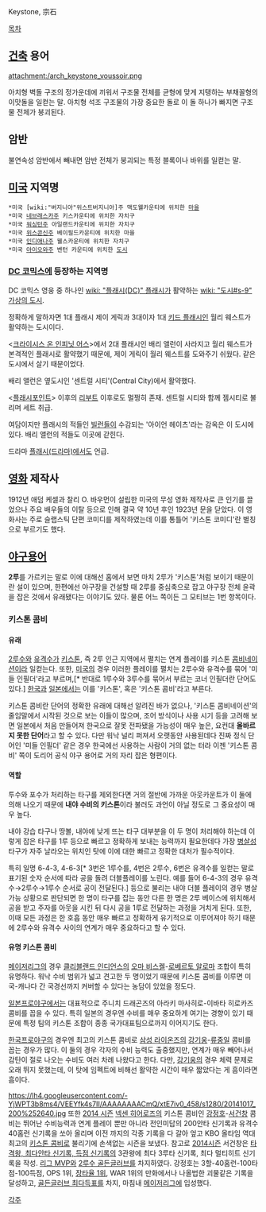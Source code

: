 Keystone, 宗石

[[목차]]
== [[건축]] 용어 ==
attachment:/arch_keystone_voussoir.png

아치형 벽돌 구조의 정가운데에 끼워서 구조물 전체를 균형에 맞게 지탱하는 부채꼴형의 이맛돌을 일컫는 말. 아치형 석조 구조물의 가장 중요한 돌로 이 돌 하나가 빠지면 구조물 전체가 붕괴된다.

== 암반 ==
불연속성 암반에서 빼내면 암반 전체가 붕괴되는 특정 블록이나 바위를 일컫는 말.

== [[미국]] 지역명 ==
 *미국 [wiki:"버지니아"위스트버지니아]주 맥도웰카운티에 위치한 [[마을]]
 *미국 [[네브래스카]]주 키스카운티에 위치한 자치구
 *미국 [[워싱턴]]주 아일랜드카운티에 위치한 자치구
 *미국 [[위스콘신]]주 베이필드카운티에 위치한 마을
 *미국 [[인디애나]]주 웰스카운티에 위치한 자치구
 *미국 [[아이오와]]주 벤턴 카운티에 위치한 [[도시]]

=== [[DC 코믹스]]에 등장하는 지역명 ===
DC 코믹스 영웅 중 하나인 [[wiki: "플래시(DC)" 플래시]]가 활약하는 [[wiki: "도시#s-9" 가상의 도시]].

정확하게 말하자면 1대 플래시 제이 게릭과 3대이자 1대 [[키드 플래시]]인 월리 웨스트가 활약하는 도시이다.

<[[크라이시스 온 인피닛 어스]]>에서 2대 플래시인 배리 앨런이 사라지고 월리 웨스트가 본격적인 플래시로 활약했기 때문에, 제이 게릭이 월리 웨스트를 도와주기 쉬웠다. 같은 도시에서 살기 때문이었다.

배리 앨런은 옆도시인 '센트럴 시티'(Central City)에서 활약했다.

<[[플래시포인트]]> 이후의 [[리부트]] 이후로도 멀쩡히 존재. 센트럴 시티와 함께 젬시티로 불리며 세트 취급.

여담이지만 플래시의 적들인 [[빌런]]들이 수감되는 '아이언 헤이츠'라는 감옥은 이 도시에 있다. 배리 앨런의 적들도 이곳에 갇힌다.

드라마 [[플래시(드라마)]]에서도 언급.
== [[영화]] 제작사 ==
1912년 애덤 케셀과 찰리 O. 바우먼이 설립한 미국의 무성 영화 제작사로 큰 인기를 끌었으나 주요 배우들의 이탈 등으로 인해 결국 약 10년 후인 1923년 문을 닫았다. 이 영화사는 주로 슬랩스틱 단편 코미디를 제작하였는데 이를 통틀어 '키스톤 코미디'란 별칭으로 부르기도 했다.

== [[야구용어]] ==
'''2루'''를 가르키는 말로 이에 대해선 홈에서 보면 마치 2루가 '키스톤'처럼 보이기 때문이란 설이 있으며, 한편에선 야구장을 건설할 때 2루를 중심축으로 잡고 야구장 전체 윤곽을 잡은 것에서 유래됐다는 이야기도 있다. 물론 어느 쪽이든 그 모티브는 1번 항목이다.

=== 키스톤 콤비 ===
==== 유래 ====
[[2루수]]와 [[유격수]]가 [[키스톤]], 즉 2루 인근 지역에서 펼치는 연계 플레이를 키스톤 [[콤비네이션]]이라 일컫는다. 또한, [[미국]]의 경우 이러한 플레이를 펼치는 2루수와 유격수를 묶어 '미들 인필더'라고 부르며,[* 반대로 1루수와 3루수를 묶어서 부르는 코너 인필더란 단어도 있다.] [[한국]]과 [[일본]]에서는 이를 '키스톤', 혹은 '키스톤 콤비'라고 부른다.

키스톤 콤비란 단어의 정확한 유래에 대해선 알려진 바가 없으나, '키스톤 콤비네이션'의 줄임말에서 시작된 것으로 보는 이들이 많으며, 조어 방식이나 사용 시기 등을 고려해 보면 일본에서 처음 만들어져 한국으로 잘못 전파됐을 가능성이 매우 높은, 요컨대 '''올바르지 못한 단어'''라고 할 수 있다. 다만 워낙 널리 퍼져서 오랫동안 사용된데다 진짜 정식 단어인 '미들 인필더' 같은 경우 한국에선 사용하는 사람이 거의 없는 터라 이젠 '키스톤 콤비' 쪽이 도리어 공식 야구 용어로 거의 자리 잡은 형편이다.

==== 역할 ====
투수와 포수가 처리하는 타구를 제외한다면 거의 절반에 가까운 아웃카운트가 이 둘에 의해 나오기 때문에 '''내야 수비의 키스톤'''이라 불러도 과언이 아닐 정도로 그 중요성이 매우 높다. 

내야 강습 타구나 땅볼, 내야에 낮게 뜨는 타구 대부분을 이 두 명이 처리해야 하는데 이렇게 잡은 타구를 1루 등으로 빠르고 정확하게 보내는 능력까지 필요한데다 가장 [[병살]]성 타구가 자주 날라오는 위치인 탓에 이에 대한 빠르고 정확한 대처가 필수적이다.

특히 일명 6-4-3, 4-6-3[* 3번은 1루수를, 4번은 2루수, 6번은 유격수를 일컫는 말로 표기된 숫자 순서에 따라 공을 돌려 더블플레이를 노린다. 예를 들어 6-4-3의 경우 유격수→2루수→1루수 순서로 공이 전달된다.] 등으로 불리는 내야 더블 플레이의 경우 병살 가능 상황으로 판단되면 한 명이 타구를 잡는 동안 다른 한 명은 2루 베이스에 위치해서 공을 받고 주자를 아웃을 시킨 뒤 다시 공을 1루로 전달하는 과정을 거치게 된다. 또한, 이때 모든 과정은 한 호흡 동안 매우 빠르고 정확하게 유기적으로 이루어져야 하기 때문에 2루수와 유격수 사이의 연계가 매우 중요하다고 할 수 있다.

==== 유명 키스톤 콤비 ====
[[메이저리그]]의 경우 [[클리블랜드 인디언스]]의 [[오마 비스켈]]-[[로베르토 알로마]] 조합이 특히 유명하다. 워낙 수비 범위가 넓고 견고한 두 명이었기 때문에 키스톤 콤비를 이루면 미국-캐나다 간 국경선까지 커버할 수 있다는 농담이 있었을 정도다.

[[일본프로야구]]에서는 대표적으로 주니치 드래곤즈의 아라키 마사히로-이바타 히로카즈 콤비를 꼽을 수 있다. 특히 일본의 경우엔 수비를 매우 중요하게 여기는 경향이 있기 때문에 특정 팀의 키스톤 조합이 종종 국가대표팀으로까지 이어지기도 한다.

[[한국프로야구]]의 경우엔 최고의 키스톤 콤비로 [[삼성 라이온즈]]의 [[강기웅]]-[[류중일]] 콤비를 꼽는 경우가 많다. 이 둘의 경우 각자의 수비 능력도 출중했지만, 연계가 매우 빼어나서 감탄이 절로 나오는 수비도 여러 차례 나왔다고 한다. 다만, [[강기웅]]의 경우 체력 문제로 오래 뛰지 못했는데, 이 탓에 임펙트에 비해선 활약한 시간이 매우 짧았다는 게 흠이라면 흠이다.


https://lh4.googleusercontent.com/-YjWPT3b8ms4/VEEYfk4s7II/AAAAAAAACmQ/xtE7iv0_458/s1280/20141017_200%252640.jpg
또한 [[한국프로야구/2014년|2014 시즌]] [[넥센 히어로즈]]의 키스톤 콤비인 [[강정호#s-2.9|강정호]]-[[서건창#s-3.5|서건창]] 콤비는 뛰어난 수비능력과 연계 플레이 뿐만 아니라 전인미답의 200안타 신기록과 유격수 40홈런 신기록을 쏘아 올리며 이전 까지의 각종 기록을 다 갈아 엎고 KBO 올타임 역대 최고의 [[키스톤 콤비]]로 불리기에 손색없는 시즌을 보냈다. 
참고로 [[넥센 히어로즈/2014년|2014시즌]] 서건창은 [[한국프로야구/2014년#s-7.7|타격왕, 최다안타 신기록, 득점 신기록]]의 3관왕에 최다 3루타 신기록, 최다 멀티히트 신기록을 작성. [[역대 한국프로야구 MVP|리그 MVP]]와 [[한국프로야구 골든글러브 역대 수상자/내야수|2루수 골든글러브]]를 차지하였다.
강정호는 3할-40홈런-100타점-100득점, OPS 1위, [[한국프로야구/2014년#s-7.7|장타율 1위]], WAR 1위의 만화에서나 나올법한 괴물같은 기록을 달성하고, [[한국프로야구 골든글러브 역대 수상자/내야수|골든글러브 최다득표]]를 차지, 마침내 [[피츠버그 파이리츠|메이저리그]]에 입성했다.


[[각주]]
